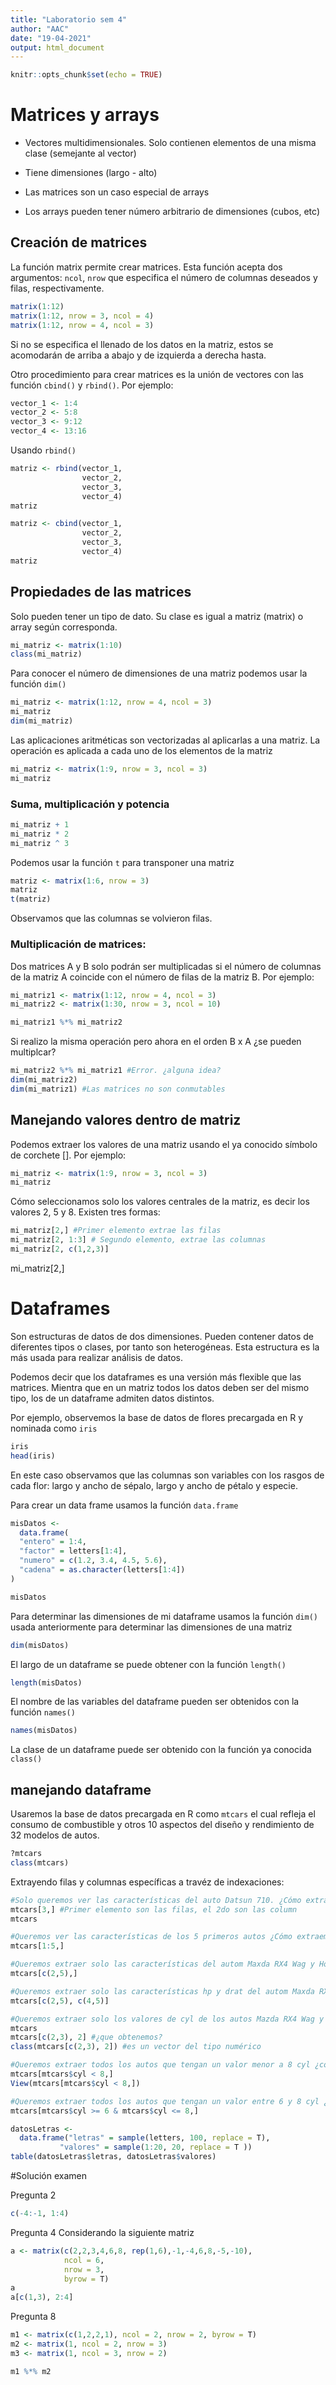 ```yaml
---
title: "Laboratorio sem 4"
author: "AAC"
date: "19-04-2021"
output: html_document
---
```


```r
knitr::opts_chunk$set(echo = TRUE)
```

# Matrices y arrays

- Vectores multidimensionales. Solo contienen elementos de una misma clase (semejante al vector)

- Tiene dimensiones (largo - alto)

- Las matrices son un caso especial de arrays

- Los arrays pueden tener número arbitrario de dimensiones (cubos, etc)

## Creación de matrices

La función matrix permite crear matrices. Esta función acepta dos argumentos: `ncol`, `nrow` que especifica el número de columnas deseados y filas, respectivamente.

```r
matrix(1:12)
matrix(1:12, nrow = 3, ncol = 4)
matrix(1:12, nrow = 4, ncol = 3)
```

Si no se especifica el llenado de los datos en la matriz, estos se acomodarán de arriba a abajo y de izquierda a derecha hasta.

Otro procedimiento para crear matrices es la unión de vectores con las función `cbind()` y `rbind()`. Por ejemplo:

```r
vector_1 <- 1:4
vector_2 <- 5:8
vector_3 <- 9:12
vector_4 <- 13:16
```

Usando `rbind()`

```r
matriz <- rbind(vector_1, 
                vector_2,
                vector_3,
                vector_4)
matriz
```

```r
matriz <- cbind(vector_1,
                vector_2,
                vector_3,
                vector_4)
matriz
```

## Propiedades de las matrices

Solo pueden tener un tipo de dato. Su clase es igual a matriz (matrix) o array según corresponda.

```r
mi_matriz <- matrix(1:10)
class(mi_matriz)
```
Para conocer el número de dimensiones de una matriz podemos usar la función `dim()`

```r
mi_matriz <- matrix(1:12, nrow = 4, ncol = 3)
mi_matriz
dim(mi_matriz)
```

Las aplicaciones aritméticas son vectorizadas al aplicarlas a una matriz. La operación es aplicada a cada uno de los elementos de la matriz

```r
mi_matriz <- matrix(1:9, nrow = 3, ncol = 3)
mi_matriz
```

### Suma, multiplicación y potencia

```r
mi_matriz + 1
mi_matriz * 2
mi_matriz ^ 3
```

Podemos usar la función `t` para transponer una matriz

```r
matriz <- matrix(1:6, nrow = 3)
matriz
t(matriz)
```

Observamos que las columnas se volvieron filas.

### Multiplicación de matrices:

Dos matrices A y B solo podrán ser multiplicadas si el número de columnas de la matriz A coincide con el número de filas de la matriz B. Por ejemplo:

```r
mi_matriz1 <- matrix(1:12, nrow = 4, ncol = 3)
mi_matriz2 <- matrix(1:30, nrow = 3, ncol = 10)
```

```r
mi_matriz1 %*% mi_matriz2
```

Si realizo la misma operación pero ahora en el orden B x A ¿se pueden multiplcar?

```r
mi_matriz2 %*% mi_matriz1 #Error. ¿alguna idea?
dim(mi_matriz2)
dim(mi_matriz1) #Las matrices no son conmutables
```

## Manejando valores dentro de matriz

Podemos extraer los valores de una matriz usando el ya conocido símbolo de corchete []. Por ejemplo:

```r
mi_matriz <- matrix(1:9, nrow = 3, ncol = 3)
mi_matriz
```
Cómo seleccionamos solo los valores centrales de la matriz, es decir los valores 2, 5 y 8. Existen tres formas:

```r
mi_matriz[2,] #Primer elemento extrae las filas
mi_matriz[2, 1:3] # Segundo elemento, extrae las columnas
mi_matriz[2, c(1,2,3)]
```

mi_matriz[2,]

# Dataframes

Son estructuras de datos de dos dimensiones. Pueden contener datos de diferentes tipos o clases, por tanto son heterogéneas. Esta estructura es la más usada para realizar análisis de datos.

Podemos decir que los dataframes es una versión más flexible que las matrices. Mientra que en un matriz todos los datos deben ser del mismo tipo, los de un dataframe admiten datos distintos.

Por ejemplo, observemos la base de datos de flores precargada en R y nominada como `iris`

```r
iris
head(iris)
```

En este caso observamos que las columnas son variables con los rasgos de cada flor: largo y ancho de sépalo, largo y ancho de pétalo y especie.

Para crear un data frame usamos la función `data.frame`

```r
misDatos <- 
  data.frame(
  "entero" = 1:4,
  "factor" = letters[1:4],
  "numero" = c(1.2, 3.4, 4.5, 5.6),
  "cadena" = as.character(letters[1:4])
)

misDatos
```

Para determinar las dimensiones de mi dataframe usamos la función `dim()` usada anteriormente para determinar las dimensiones de una matriz

```r
dim(misDatos)
```

El largo de un dataframe se puede obtener con la función `length()`

```r
length(misDatos)
```
El nombre de las variables del dataframe pueden ser obtenidos con la función `names()`

```r
names(misDatos)
```

La clase de un dataframe puede ser obtenido con la función ya conocida `class()`


## manejando dataframe

Usaremos la base de datos precargada en R como `mtcars` el cual refleja el consumo de combustible y otros 10 aspectos del diseño y rendimiento de 32 modelos de autos.

```r
?mtcars
class(mtcars)
```

Extrayendo filas y columnas específicas a travéz de indexaciones:

```r
#Solo queremos ver las características del auto Datsun 710. ¿Cómo extraemos esa fila?
mtcars[3,] #Primer elemento son las filas, el 2do son las column
mtcars

#Queremos ver las características de los 5 primeros autos ¿Cómo extraemos las fila?
mtcars[1:5,]

#Queremos extraer solo las características del autom Maxda RX4 Wag y Hornet Sportabout ¿que haríamos?
mtcars[c(2,5),]

#Queremos extraer solo las características hp y drat del autom Maxda RX4 Wag y Hornet Sportabout ¿que haríamos?
mtcars[c(2,5), c(4,5)]

#Queremos extraer solo los valores de cyl de los autos Mazda RX4 Wag y Datsun 710 ¿cómo lo hacemos?
mtcars
mtcars[c(2,3), 2] #¿que obtenemos?
class(mtcars[c(2,3), 2]) #es un vector del tipo numérico

#Queremos extraer todos los autos que tengan un valor menor a 8 cyl ¿cómo lo hacemos?
mtcars[mtcars$cyl < 8,]
View(mtcars[mtcars$cyl < 8,])

#Queremos extraer todos los autos que tengan un valor entre 6 y 8 cyl ¿cómo lo hacemos?
mtcars[mtcars$cyl >= 6 & mtcars$cyl <= 8,]
```

```r
datosLetras <- 
  data.frame("letras" = sample(letters, 100, replace = T),
           "valores" = sample(1:20, 20, replace = T ))
table(datosLetras$letras, datosLetras$valores)
```


#Solución examen

Pregunta 2

```r
c(-4:-1, 1:4)
```

Pregunta 4
Considerando la siguiente matriz

```r
a <- matrix(c(2,2,3,4,6,8, rep(1,6),-1,-4,6,8,-5,-10),
            ncol = 6,
            nrow = 3,
            byrow = T)
a
a[c(1,3), 2:4]
```

Pregunta 8

```r
m1 <- matrix(c(1,2,2,1), ncol = 2, nrow = 2, byrow = T)
m2 <- matrix(1, ncol = 2, nrow = 3)
m3 <- matrix(1, ncol = 3, nrow = 2)
```

```r
m1 %*% m2

```




